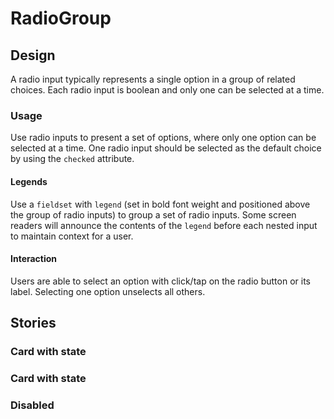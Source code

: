 
<Meta title="Components/RadioGroup" component={RadioGroup} />

# RadioGroup

<Canvas>
  <Story story={Default} />
</Canvas>

<ArgsTable of={RadioGroup} story="^" />

## Design

A radio input typically represents a single option in a group of related choices. Each radio input is boolean and only one can be selected at a time.

### Usage

Use radio inputs to present a set of options, where only one option can be selected at a time.
One radio input should be selected as the default choice by using the `checked` attribute.

#### Legends

Use a `fieldset` with `legend` (set in bold font weight and positioned above the group of radio inputs) to group a set of radio inputs. Some screen readers will announce the contents of the `legend` before each nested input to maintain context for a user.

#### Interaction

Users are able to select an option with click/tap on the radio button or its label.
Selecting one option unselects all others.

## Stories

### Card with state

<Canvas>
  <Story story={DefaultColumn} />
</Canvas>

### Card with state

<Canvas>
  <Story story={Cards} />
</Canvas>

### Disabled

<Canvas>
  <Story story={Disabled} />
</Canvas>
